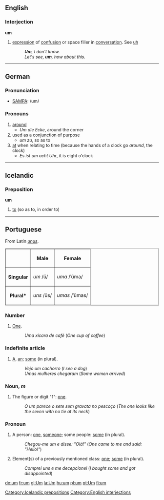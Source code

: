 ==English==

===Interjection===
'''um'''

# [[expression]] of [[confusion]] or space filler in [[conversation]].  See [[uh]]
#: '''''Um''', I don't know.''
#: ''Let's see, '''um''', how about this.''

----

==German==

===Pronunciation===
* [[SAMPA]]: /um/

===Pronouns===
#[[around]]
#*''Um die Ecke'', around the corner
#used as a conjunction of purpose
#*''um zu'', so as to
#[[at]] when relating to time (because the hands of a clock go ''around'', the clock)
#*''Es ist um acht Uhr'', it is eight o'clock

----

== Icelandic ==

=== Preposition ===

'''um'''

# [[to]] (so as to, in order to)

[[Category:Icelandic prepositions]]

----

==Portuguese==
From Latin ''[[unus]]''.
<table border="1">
<tr><th></th><th>Male</th><th>Female</th></tr>
<tr><th>Singular</th><td>''um'' /ũ/</td><td>''uma'' /ˈũma/</td></tr>
<tr><th>Plural*</th><td>''uns'' /ũs/</td><td>''umas'' /ˈũmas/</td></tr>
</table>

===Number===
# [[One]].
#:''Uma xícara de café'' (''One cup of coffee'')

===Indefinite article===
# [[A]], [[an]]; [[some]] (in plural).
#:''Vejo um cachorro'' (''I see a dog'')
#:''Umas mulheres chegaram'' (''Some women arrived'')

===Noun, ''m''===
# The figure or digit "1": [[one]].
#:''O um parece o sete sem gravata no pescoço'' (''The one looks like the seven with no tie at its neck'')

===Pronoun===
# A person: [[one]], [[someone]]; some people: [[some]] (in plural).
#:''Chegou-me um e disse: "Olá!"'' (''One came to me and said: "Hello!"'')
# Element(s) of a previously mentioned class: [[one]]; [[some]] (in plural).
#:''Comprei uns e me decepcionei'' (''I bought some and got disappointed'')

[[Category:English interjections]]

[[de:um]]
[[fr:um]]
[[gl:Um]]
[[la:Um]]
[[hu:um]]
[[pl:um]]
[[pt:Um]]
[[fi:um]]